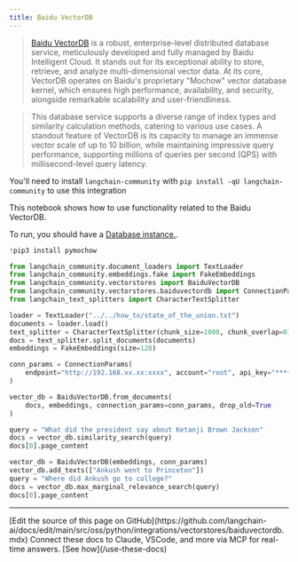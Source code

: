 ```yaml
---
title: Baidu VectorDB
---
```


>[Baidu VectorDB](https://cloud.baidu.com/product/vdb.html) is a robust, enterprise-level distributed database service, meticulously developed and fully managed by Baidu Intelligent Cloud. It stands out for its exceptional ability to store, retrieve, and analyze multi-dimensional vector data. At its core, VectorDB operates on Baidu's proprietary "Mochow" vector database kernel, which ensures high performance, availability, and security, alongside remarkable scalability and user-friendliness.

>This database service supports a diverse range of index types and similarity calculation methods, catering to various use cases. A standout feature of VectorDB is its capacity to manage an immense vector scale of up to 10 billion, while maintaining impressive query performance, supporting millions of queries per second (QPS) with millisecond-level query latency.

You'll need to install `langchain-community` with `pip install -qU langchain-community` to use this integration

This notebook shows how to use functionality related to the Baidu VectorDB.

To run, you should have a [Database instance.](https://cloud.baidu.com/doc/VDB/s/hlrsoazuf).

```python
!pip3 install pymochow
```

```python
from langchain_community.document_loaders import TextLoader
from langchain_community.embeddings.fake import FakeEmbeddings
from langchain_community.vectorstores import BaiduVectorDB
from langchain_community.vectorstores.baiduvectordb import ConnectionParams
from langchain_text_splitters import CharacterTextSplitter
```

```python
loader = TextLoader("../../how_to/state_of_the_union.txt")
documents = loader.load()
text_splitter = CharacterTextSplitter(chunk_size=1000, chunk_overlap=0)
docs = text_splitter.split_documents(documents)
embeddings = FakeEmbeddings(size=128)
```

```python
conn_params = ConnectionParams(
    endpoint="http://192.168.xx.xx:xxxx", account="root", api_key="****"
)

vector_db = BaiduVectorDB.from_documents(
    docs, embeddings, connection_params=conn_params, drop_old=True
)
```

```python
query = "What did the president say about Ketanji Brown Jackson"
docs = vector_db.similarity_search(query)
docs[0].page_content
```

```python
vector_db = BaiduVectorDB(embeddings, conn_params)
vector_db.add_texts(["Ankush went to Princeton"])
query = "Where did Ankush go to college?"
docs = vector_db.max_marginal_relevance_search(query)
docs[0].page_content
```

---

<Callout icon="pen-to-square" iconType="regular">
    [Edit the source of this page on GitHub](https://github.com/langchain-ai/docs/edit/main/src/oss/python/integrations/vectorstores/baiduvectordb.mdx)
</Callout>
<Tip icon="terminal" iconType="regular">
    Connect these docs to Claude, VSCode, and more via MCP for    real-time answers. [See how](/use-these-docs)
</Tip>
